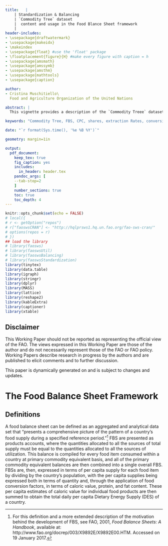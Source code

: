 ```yaml
---
title:   |
    | Standardization & Balancing
    | `Commodity Tree` dataset
    |  content and usage in the Food Blance Sheet framework
    |
header-includes:
- \usepackage{draftwatermark}
- \usepackage{makeidx}
- \makeindex
- \usepackage{float} #use the 'float' package
- \floatplacement{figure}{H} #make every figure with caption = h
- \usepackage{amsmath}
- \usepackage{amssymb}
- \usepackage{amsthm}
- \usepackage{mathtools}
- \usepackage{caption}

author:
- Cristina Muschitiello\
  Food and Agriculture Organization of the United Nations

abstract: |
  This vignette provides a description of the `Commodity Treee` dataset: it plays a key role in the Standardization and Balancing and has been completely renewed in the new Food Balancing Framework. A description is given in this document, functional to the Standardization and Balancing Process.

keywords: "Commodity Tree, FBS, CPC, shares, extraction Rates, conversion factors"

date: "`r format(Sys.time(), '%e %B %Y')`"

geometry: margin=1in

output:
  pdf_document:
    keep_tex: true
    fig_caption: yes
    includes:
      in_header: header.tex
    pandoc_args: [
    --tab-stop=2
    ]
    number_sections: true
    toc: true
    toc_depth: 4
---
```

```r
knitr::opts_chunk$set(echo = FALSE)
# local({
# r <- getOption("repos")
# r["faoswsCRAN"] <- "http://hqlprsws1.hq.un.fao.org/fao-sws-cran/"
# options(repos = r)
# })
## load the library
# library(faosws)
# library(faoswsUtil)
# library(faoswsBalancing)
# library(faoswsStandardization)
library(tinytex)
library(data.table)
library(igraph)
library(stringr)
library(dplyr)
library(MASS) 
library(lattice)
library(reshape2)
library(kableExtra)
library(captioner)
library(xtable)
```


\newpage

\listoftables

\listoffigures

\newpage

## Disclaimer {-}

This Working Paper should not be reported as representing the official view of
the FAO. The views expressed in this Working Paper are those of the
author and do not necessarily represent those of the FAO or FAO
policy. Working Papers describe research in progress by the authors and
are published to elicit comments and to further discussion.

This paper is dynamically generated on \today{} and is subject to
changes and updates.


# The Food Balance Sheet Framework {-}

## Definitions {-}

A food balance sheet can be defined as an aggregated and analytical data set that "presents a comprehensive picture of the pattern of a country's food supply during a specified reference period."^[For this definition and a more extended description of the motivation behind the development of FBS, see FAO, 2001, *Food Balance Sheets: A Handbook*, available at: http://www.fao.org/docrep/003/X9892E/X9892E00.HTM. Accessed on 19 January 2017.] FBS are presented as products accounts, where the quantities allocated to all the sources of total supply must be equal to the quantities allocated to all the sources of utilization. This balance is compiled for every food item consumed within a country at primary commodity equivalent basis, and all of the primary commodity equivalent balances are then combined into a single overall FBS. FBSs are, then, expressed in terms of per capita supply for each food item by dividing by the country's population, with the per capita supplies being expressed both in terms of quantity and, through the application of food conversion factors, in terms of caloric value, protein, and fat content. These per capita estimates of caloric value for individual food products are then summed to obtain the total daily per capita Dietary Energy Supply (DES) of a country.